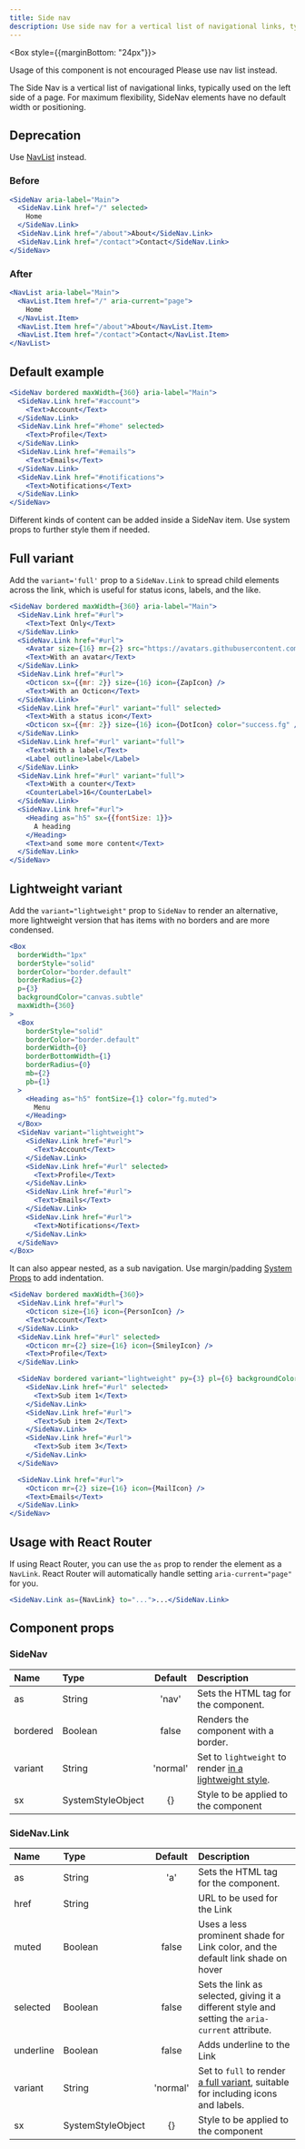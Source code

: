```yaml
---
title: Side nav
description: Use side nav for a vertical list of navigational links, typically used on the left side of a page.
---
```



<Box style={{marginBottom: "24px"}}>
  <ComponentPageNav
    basePath="/deprecated-components/side-nav"
    includeReact={true}
    current="react"
  />
</Box>

<Note variant="warning">
  <Text sx={{display: 'block', fontWeight: 'bold', mb: 2}}>Usage of this component is not encouraged</Text>
  <Text>Please use <Link as={GatsbyLink} to="/components/nav-list">nav list</Link> instead.</Text>
</Note>

The Side Nav is a vertical list of navigational links, typically used on the left side of a page. For maximum flexibility, SideNav elements have no default width or positioning.

## Deprecation

Use [NavList](/NavList) instead.

### Before

```jsx
<SideNav aria-label="Main">
  <SideNav.Link href="/" selected>
    Home
  </SideNav.Link>
  <SideNav.Link href="/about">About</SideNav.Link>
  <SideNav.Link href="/contact">Contact</SideNav.Link>
</SideNav>
```

### After

```jsx
<NavList aria-label="Main">
  <NavList.Item href="/" aria-current="page">
    Home
  </NavList.Item>
  <NavList.Item href="/about">About</NavList.Item>
  <NavList.Item href="/contact">Contact</NavList.Item>
</NavList>
```

## Default example

```jsx live
<SideNav bordered maxWidth={360} aria-label="Main">
  <SideNav.Link href="#account">
    <Text>Account</Text>
  </SideNav.Link>
  <SideNav.Link href="#home" selected>
    <Text>Profile</Text>
  </SideNav.Link>
  <SideNav.Link href="#emails">
    <Text>Emails</Text>
  </SideNav.Link>
  <SideNav.Link href="#notifications">
    <Text>Notifications</Text>
  </SideNav.Link>
</SideNav>
```

Different kinds of content can be added inside a SideNav item. Use system props to further style them if needed.

## Full variant

Add the `variant='full'` prop to a `SideNav.Link` to spread child elements across the link, which is useful for status icons, labels, and the like.

```jsx live
<SideNav bordered maxWidth={360} aria-label="Main">
  <SideNav.Link href="#url">
    <Text>Text Only</Text>
  </SideNav.Link>
  <SideNav.Link href="#url">
    <Avatar size={16} mr={2} src="https://avatars.githubusercontent.com/hubot?s=32" />
    <Text>With an avatar</Text>
  </SideNav.Link>
  <SideNav.Link href="#url">
    <Octicon sx={{mr: 2}} size={16} icon={ZapIcon} />
    <Text>With an Octicon</Text>
  </SideNav.Link>
  <SideNav.Link href="#url" variant="full" selected>
    <Text>With a status icon</Text>
    <Octicon sx={{mr: 2}} size={16} icon={DotIcon} color="success.fg" />
  </SideNav.Link>
  <SideNav.Link href="#url" variant="full">
    <Text>With a label</Text>
    <Label outline>label</Label>
  </SideNav.Link>
  <SideNav.Link href="#url" variant="full">
    <Text>With a counter</Text>
    <CounterLabel>16</CounterLabel>
  </SideNav.Link>
  <SideNav.Link href="#url">
    <Heading as="h5" sx={{fontSize: 1}}>
      A heading
    </Heading>
    <Text>and some more content</Text>
  </SideNav.Link>
</SideNav>
```

## Lightweight variant

Add the `variant="lightweight"` prop to `SideNav` to render an alternative, more lightweight version that has items with no borders and are more condensed.

```jsx live
<Box
  borderWidth="1px"
  borderStyle="solid"
  borderColor="border.default"
  borderRadius={2}
  p={3}
  backgroundColor="canvas.subtle"
  maxWidth={360}
>
  <Box
    borderStyle="solid"
    borderColor="border.default"
    borderWidth={0}
    borderBottomWidth={1}
    borderRadius={0}
    mb={2}
    pb={1}
  >
    <Heading as="h5" fontSize={1} color="fg.muted">
      Menu
    </Heading>
  </Box>
  <SideNav variant="lightweight">
    <SideNav.Link href="#url">
      <Text>Account</Text>
    </SideNav.Link>
    <SideNav.Link href="#url" selected>
      <Text>Profile</Text>
    </SideNav.Link>
    <SideNav.Link href="#url">
      <Text>Emails</Text>
    </SideNav.Link>
    <SideNav.Link href="#url">
      <Text>Notifications</Text>
    </SideNav.Link>
  </SideNav>
</Box>
```

It can also appear nested, as a sub navigation. Use margin/padding [System Props](/system-props) to add indentation.

```jsx live
<SideNav bordered maxWidth={360}>
  <SideNav.Link href="#url">
    <Octicon size={16} icon={PersonIcon} />
    <Text>Account</Text>
  </SideNav.Link>
  <SideNav.Link href="#url" selected>
    <Octicon mr={2} size={16} icon={SmileyIcon} />
    <Text>Profile</Text>
  </SideNav.Link>

  <SideNav bordered variant="lightweight" py={3} pl={6} backgroundColor="sidenav.selectedBg">
    <SideNav.Link href="#url" selected>
      <Text>Sub item 1</Text>
    </SideNav.Link>
    <SideNav.Link href="#url">
      <Text>Sub item 2</Text>
    </SideNav.Link>
    <SideNav.Link href="#url">
      <Text>Sub item 3</Text>
    </SideNav.Link>
  </SideNav>

  <SideNav.Link href="#url">
    <Octicon mr={2} size={16} icon={MailIcon} />
    <Text>Emails</Text>
  </SideNav.Link>
</SideNav>
```

## Usage with React Router

If using React Router, you can use the `as` prop to render the element as a `NavLink`. React Router will automatically handle setting `aria-current="page"` for you.

```jsx
<SideNav.Link as={NavLink} to="...">...</SideNav.Link>
```

## Component props

### SideNav

| Name     | Type              | Default  | Description                                                                    |
| :------- | :---------------- | :------: | :----------------------------------------------------------------------------- |
| as       | String            |  'nav'   | Sets the HTML tag for the component.                                           |
| bordered | Boolean           |  false   | Renders the component with a border.                                           |
| variant  | String            | 'normal' | Set to `lightweight` to render [in a lightweight style](#lightweight-variant). |
| sx       | SystemStyleObject |    {}    | Style to be applied to the component                                           |

### SideNav.Link

| Name      | Type              | Default  | Description                                                                                       |
| :-------- | :---------------- | :------: | :------------------------------------------------------------------------------------------------ |
| as        | String            |   'a'    | Sets the HTML tag for the component.                                                              |
| href      | String            |          | URL to be used for the Link                                                                       |
| muted     | Boolean           |  false   | Uses a less prominent shade for Link color, and the default link shade on hover                   |
| selected  | Boolean           |  false   | Sets the link as selected, giving it a different style and setting the `aria-current` attribute.  |
| underline | Boolean           |  false   | Adds underline to the Link                                                                        |
| variant   | String            | 'normal' | Set to `full` to render [a full variant](#full-variant), suitable for including icons and labels. |
| sx        | SystemStyleObject |    {}    | Style to be applied to the component                                                              |
